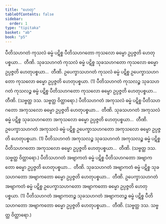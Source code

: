 ```yaml
---
title: "ဟေတု"
tableOfContents: false
sidebar:
  order: 1
type: "tipitaka"
basket: "ab"
book: "p5"
---
```



<DynamicBreadcrumb />

<Division number="14" book="p5" e="ch" v="39" p="4">

<Paragraph number="345" book="p5">
ပီတိသဟဂတံ ကုသလံ ဓမ္မံ ပဋိစ္စ ပီတိသဟဂတော ကုသလော ဓမ္မော ဥပ္ပဇ္ဇတိ ဟေတုပစ္စယာ…  တီဏိ.
</Paragraph>

<Paragraph number="346" book="p5">
သုခသဟဂတံ ကုသလံ ဓမ္မံ ပဋိစ္စ သုခသဟဂတော ကုသလော ဓမ္မော ဥပ္ပဇ္ဇတိ ဟေတုပစ္စယာ…  တီဏိ.
</Paragraph>

<Paragraph number="347" book="p5">
ဥပေက္ခာသဟဂတံ ကုသလံ ဓမ္မံ ပဋိစ္စ ဥပေက္ခာသဟဂတော ကုသလော ဓမ္မော ဥပ္ပဇ္ဇတိ ဟေတုပစ္စယာ. (1)
</Paragraph>

<Paragraph number="348" book="p5">
ပီတိသဟဂတံ ကုသလဉ္စ သုခသဟဂတံ ကုသလဉ္စ ဓမ္မံ ပဋိစ္စ ပီတိသဟဂတော ကုသလော ဓမ္မော ဥပ္ပဇ္ဇတိ ဟေတုပစ္စယာ…  တီဏိ. (သဗ္ဗတ္ထ ဒသ. သဗ္ဗတ္ထ ဝိတ္ထာရော.)
</Paragraph>

</Division>
<Division number="15" book="p5" e="ch" v="39" p="4">

<Paragraph number="349" book="p5">
ပီတိသဟဂတံ အကုသလံ ဓမ္မံ ပဋိစ္စ ပီတိသဟဂတော အကုသလော ဓမ္မော ဥပ္ပဇ္ဇတိ ဟေတုပစ္စယာ…  တီဏိ.
</Paragraph>

<Paragraph number="350" book="p5">
သုခသဟဂတံ အကုသလံ ဓမ္မံ ပဋိစ္စ သုခသဟဂတော အကုသလော ဓမ္မော ဥပ္ပဇ္ဇတိ ဟေတုပစ္စယာ…  တီဏိ.
</Paragraph>

<Paragraph number="351" book="p5">
ဥပေက္ခာသဟဂတံ အကုသလံ ဓမ္မံ ပဋိစ္စ ဥပေက္ခာသဟဂတော အကုသလော ဓမ္မော ဥပ္ပဇ္ဇတိ ဟေတုပစ္စယာ. (1)
</Paragraph>

<Paragraph number="352" book="p5">
ပီတိသဟဂတံ အကုသလဉ္စ သုခသဟဂတံ အကုသလဉ္စ ဓမ္မံ ပဋိစ္စ ပီတိသဟဂတော အကုသလော ဓမ္မော ဥပ္ပဇ္ဇတိ ဟေတုပစ္စယာ…  တီဏိ. (သဗ္ဗတ္ထ ဒသ. သဗ္ဗတ္ထ ဝိတ္ထာရော.)
</Paragraph>

</Division>
<Division number="16" book="p5" e="ch" v="39" p="4">

<Paragraph number="353" book="p5">
ပီတိသဟဂတံ အဗျာကတံ ဓမ္မံ ပဋိစ္စ ပီတိသဟဂတော အဗျာကတော ဓမ္မော ဥပ္ပဇ္ဇတိ ဟေတုပစ္စယာ…  တီဏိ.
</Paragraph>

<Paragraph number="354" book="p5">
သုခသဟဂတံ အဗျာကတံ ဓမ္မံ ပဋိစ္စ သုခသဟဂတော အဗျာကတော ဓမ္မော ဥပ္ပဇ္ဇတိ ဟေတုပစ္စယာ…  တီဏိ.
</Paragraph>

<Paragraph number="355" book="p5">
ဥပေက္ခာသဟဂတံ အဗျာကတံ ဓမ္မံ ပဋိစ္စ ဥပေက္ခာသဟဂတော အဗျာကတော ဓမ္မော ဥပ္ပဇ္ဇတိ ဟေတုပစ္စယာ. (1)
</Paragraph>

<Paragraph number="356" book="p5">
ပီတိသဟဂတံ အဗျာကတဉ္စ သုခသဟဂတံ အဗျာကတဉ္စ ဓမ္မံ ပဋိစ္စ ပီတိသဟဂတော အဗျာကတော ဓမ္မော ဥပ္ပဇ္ဇတိ ဟေတုပစ္စယာ…  တီဏိ. (သဗ္ဗတ္ထ ဒသ. သဗ္ဗတ္ထ ဝိတ္ထာရော.)
</Paragraph>
</Division>